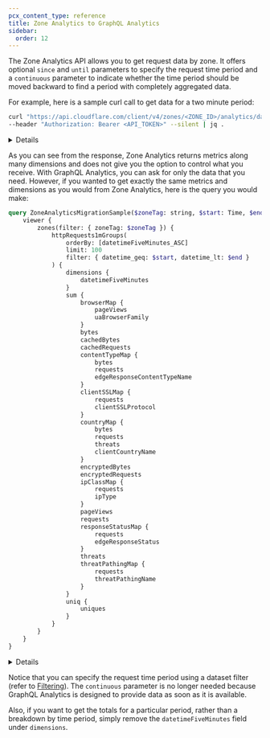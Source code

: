 ```yaml
---
pcx_content_type: reference
title: Zone Analytics to GraphQL Analytics
sidebar:
  order: 12
---
```



The Zone Analytics API allows you to get request data by zone. It offers optional `since` and `until` parameters to specify the request time period and a `continuous` parameter to indicate whether the time period should be moved backward to find a period with completely aggregated data.

For example, here is a sample curl call to get data for a two minute period:

```bash
curl "https://api.cloudflare.com/client/v4/zones/<ZONE_ID>/analytics/dashboard?since=2019-09-08T20:00:00Z&until=2019-09-08T20:02:00Z&continuous=false" \
--header "Authorization: Bearer <API_TOKEN>" --silent | jq .
```

<Details header="Response">

```json
{
	"success": true,
	"query": {
		"since": "2019-09-08T20:00:00Z",
		"until": "2019-09-08T20:02:00Z",
		"time_delta": 1
	},
	"errors": [],
	"messages": [],
	"result": {
		"timeseries": [
			{
				"since": "2019-09-08T20:00:00Z",
				"until": "2019-09-08T20:01:00Z",
				"requests": {
					"all": 15,
					"cached": 12,
					"uncached": 3,
					"ssl": {
						"encrypted": 13,
						"unencrypted": 2
					},
					"http_status": {
						"200": 4,
						"403": 11
					},
					"content_type": {
						"html": 12,
						"png": 3
					},
					"country": {
						"CN": 6,
						"IE": 1,
						"US": 3,
						"VN": 5
					},
					"ip_class": {
						"monitoringService": 4,
						"noRecord": 11
					},
					"ssl_protocol": {
						"TLSv1.2": 13,
						"none": 2
					}
				},
				"bandwidth": {
					"all": 312740,
					"cached": 309930,
					"uncached": 2810,
					"ssl": {
						"encrypted": 309276,
						"unencrypted": 3464
					},
					"ssl_protocol": {
						"TLSv1.2": 13,
						"none": 2
					},
					"content_type": {
						"html": 32150,
						"png": 280590
					},
					"country": {
						"CN": 10797,
						"IE": 98224,
						"US": 185176,
						"VN": 18543
					}
				},
				"threats": {
					"all": 6,
					"type": {
						"user.ban.ctry": 6
					},
					"country": {
						"CN": 6
					}
				},
				"pageviews": {
					"all": 1,
					"search_engine": {
						"pingdom": 1
					}
				},
				"uniques": {
					"all": 11
				}
			},
			{
				"since": "2019-09-08T20:01:00Z",
				"until": "2019-09-08T20:02:00Z",
				"requests": {
					"all": 4,
					"cached": 1,
					"uncached": 3,
					"ssl": {
						"encrypted": 4,
						"unencrypted": 0
					},
					"http_status": {
						"200": 4
					},
					"content_type": {
						"html": 1,
						"png": 3
					},
					"country": {
						"CA": 2,
						"US": 2
					},
					"ip_class": {
						"monitoringService": 4
					},
					"ssl_protocol": {
						"TLSv1.2": 4
					}
				},
				"bandwidth": {
					"all": 283399,
					"cached": 280590,
					"uncached": 2809,
					"ssl": {
						"encrypted": 283399,
						"unencrypted": 0
					},
					"ssl_protocol": {
						"TLSv1.2": 4
					},
					"content_type": {
						"html": 2809,
						"png": 280590
					},
					"country": {
						"CA": 101033,
						"US": 182366
					}
				},
				"threats": {
					"all": 0,
					"type": {},
					"country": {}
				},
				"pageviews": {
					"all": 1,
					"search_engine": {
						"pingdom": 1
					}
				},
				"uniques": {
					"all": 4
				}
			}
		],
		"totals": {
			"since": "2019-09-08T20:00:00Z",
			"until": "2019-09-08T20:02:00Z",
			"requests": {
				"all": 19,
				"cached": 13,
				"uncached": 6,
				"ssl": {
					"encrypted": 17,
					"unencrypted": 2
				},
				"http_status": {
					"200": 8,
					"403": 11
				},
				"content_type": {
					"html": 13,
					"png": 6
				},
				"country": {
					"CA": 2,
					"CN": 6,
					"IE": 1,
					"US": 5,
					"VN": 5
				},
				"ip_class": {
					"monitoringService": 8,
					"noRecord": 11
				},
				"ssl_protocol": {
					"TLSv1.2": 17,
					"none": 2
				}
			},
			"bandwidth": {
				"all": 596139,
				"cached": 590520,
				"uncached": 5619,
				"ssl": {
					"encrypted": 592675,
					"unencrypted": 3464
				},
				"ssl_protocol": {
					"TLSv1.2": 17,
					"none": 2
				},
				"content_type": {
					"html": 34959,
					"png": 561180
				},
				"country": {
					"CA": 101033,
					"CN": 10797,
					"IE": 98224,
					"US": 367542,
					"VN": 18543
				}
			},
			"threats": {
				"all": 6,
				"type": {
					"user.ban.ctry": 6
				},
				"country": {
					"CN": 6
				}
			},
			"pageviews": {
				"all": 2,
				"search_engine": {
					"pingdom": 2
				}
			},
			"uniques": {
				"all": 15
			}
		}
	}
}
```

</Details>

As you can see from the response, Zone Analytics returns metrics along many dimensions and does not give you the option to control what you receive. With GraphQL Analytics, you can ask for only the data that you need. However, if you wanted to get exactly the same metrics and dimensions as you would from Zone Analytics, here is the query you would make:

```graphql graphql-api-explorer
query ZoneAnalyticsMigrationSample($zoneTag: string, $start: Time, $end: Time) {
	viewer {
		zones(filter: { zoneTag: $zoneTag }) {
			httpRequests1mGroups(
				orderBy: [datetimeFiveMinutes_ASC]
				limit: 100
				filter: { datetime_geq: $start, datetime_lt: $end }
			) {
				dimensions {
					datetimeFiveMinutes
				}
				sum {
					browserMap {
						pageViews
						uaBrowserFamily
					}
					bytes
					cachedBytes
					cachedRequests
					contentTypeMap {
						bytes
						requests
						edgeResponseContentTypeName
					}
					clientSSLMap {
						requests
						clientSSLProtocol
					}
					countryMap {
						bytes
						requests
						threats
						clientCountryName
					}
					encryptedBytes
					encryptedRequests
					ipClassMap {
						requests
						ipType
					}
					pageViews
					requests
					responseStatusMap {
						requests
						edgeResponseStatus
					}
					threats
					threatPathingMap {
						requests
						threatPathingName
					}
				}
				uniq {
					uniques
				}
			}
		}
	}
}
```

<Details header="Response">

```json
{
	"data": {
		"viewer": {
			"zones": [
				{
					"httpRequests1mGroups": [
						{
							"dimensions": {
								"datetimeFiveMinutes": "2019-09-08T20:00:00Z"
							},
							"sum": {
								"browserMap": [
									{
										"pageViews": 1,
										"uaBrowserFamily": "PingdomBot"
									}
								],
								"bytes": 312740,
								"cachedBytes": 309930,
								"cachedRequests": 12,
								"clientSSLMap": [
									{
										"clientSSLProtocol": "none",
										"requests": 2
									},
									{
										"clientSSLProtocol": "TLSv1.2",
										"requests": 13
									}
								],
								"contentTypeMap": [
									{
										"bytes": 280590,
										"edgeResponseContentTypeName": "png",
										"requests": 3
									},
									{
										"bytes": 32150,
										"edgeResponseContentTypeName": "html",
										"requests": 12
									}
								],
								"countryMap": [
									{
										"bytes": 10797,
										"clientCountryName": "CN",
										"requests": 6,
										"threats": 6
									},
									{
										"bytes": 98224,
										"clientCountryName": "IE",
										"requests": 1,
										"threats": 0
									},
									{
										"bytes": 185176,
										"clientCountryName": "US",
										"requests": 3,
										"threats": 0
									},
									{
										"bytes": 18543,
										"clientCountryName": "VN",
										"requests": 5,
										"threats": 0
									}
								],
								"encryptedBytes": 309276,
								"encryptedRequests": 13,
								"ipClassMap": [
									{
										"ipType": "monitoringService",
										"requests": 4
									},
									{
										"ipType": "noRecord",
										"requests": 11
									}
								],
								"pageViews": 1,
								"requests": 15,
								"responseStatusMap": [
									{
										"edgeResponseStatus": 200,
										"requests": 4
									},
									{
										"edgeResponseStatus": 403,
										"requests": 11
									}
								],
								"threatPathingMap": [
									{
										"requests": 6,
										"threatPathingName": "user.ban.ctry"
									}
								],
								"threats": 6
							},
							"uniq": {
								"uniques": 11
							}
						},
						{
							"dimensions": {
								"datetimeFiveMinutes": "2019-09-08T20:01:00Z"
							},
							"sum": {
								"browserMap": [
									{
										"pageViews": 1,
										"uaBrowserFamily": "PingdomBot"
									}
								],
								"bytes": 283399,
								"cachedBytes": 280590,
								"cachedRequests": 1,
								"clientSSLMap": [
									{
										"clientSSLProtocol": "TLSv1.2",
										"requests": 4
									}
								],
								"contentTypeMap": [
									{
										"bytes": 280590,
										"edgeResponseContentTypeName": "png",
										"requests": 3
									},
									{
										"bytes": 2809,
										"edgeResponseContentTypeName": "html",
										"requests": 1
									}
								],
								"countryMap": [
									{
										"bytes": 101033,
										"clientCountryName": "CA",
										"requests": 2,
										"threats": 0
									},
									{
										"bytes": 182366,
										"clientCountryName": "US",
										"requests": 2,
										"threats": 0
									}
								],
								"encryptedBytes": 283399,
								"encryptedRequests": 4,
								"ipClassMap": [
									{
										"ipType": "monitoringService",
										"requests": 4
									}
								],
								"pageViews": 1,
								"requests": 4,
								"responseStatusMap": [
									{
										"edgeResponseStatus": 200,
										"requests": 4
									}
								],
								"threatPathingMap": [],
								"threats": 0
							},
							"uniq": {
								"uniques": 4
							}
						}
					]
				}
			]
		}
	},
	"errors": null
}
```

</Details>

Notice that you can specify the request time period using a dataset filter (refer to [Filtering](/analytics/graphql-api/features/filtering/)). The `continuous` parameter is no longer needed because GraphQL Analytics is designed to provide data as soon as it is available.

Also, if you want to get the totals for a particular period, rather than a breakdown by time period, simply remove the `datetimeFiveMinutes` field under `dimensions`.
